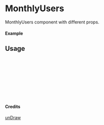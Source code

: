 
<Meta of={MonthlyUsers} title="unDraw/MonthlyUsers" />

# MonthlyUsers

MonthlyUsers component with different props.

#### Example

<Canvas of={MonthlyUsers.Primary} />

## Usage

```ts
import { MonthlyUsers } from "yadl-ui";

const Example = () => {
  return (
      <MonthlyUsers />
  );
};

export default Example;
```

#### Credits
[unDraw](https://undraw.co/illustrations)
